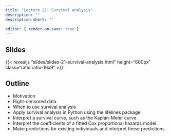 ```yaml
---
title: "Lecture 21: Survival analysis"
description: ""
description-short: ""

editor: { render-on-save: true }
---
```


## Slides

{{< revealjs "slides/slides-21-survival-analysis.html" height="600px" class="ratio ratio-16x9" >}}


## Outline
- Motivation
- Right-censored data.
- When to use survival analysis
- Apply survival analysis in Python using the lifelines package
- Interpret a survival curve, such as the Kaplan-Meier curve.
- Interpret the coefficients of a fitted Cox proportional hazards model.
- Make predictions for existing individuals and interpret these predictions.
